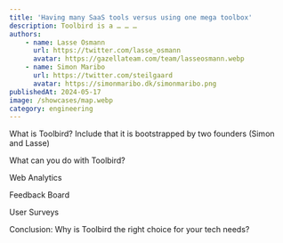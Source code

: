 ```yaml
---
title: 'Having many SaaS tools versus using one mega toolbox'
description: Toolbird is a … … …
authors:
    - name: Lasse Osmann
      url: https://twitter.com/lasse_osmann
      avatar: https://gazellateam.com/team/lasseosmann.webp
    - name: Simon Maribo
      url: https://twitter.com/steilgaard
      avatar: https://simonmaribo.dk/simonmaribo.png
publishedAt: 2024-05-17
image: /showcases/map.webp
category: engineering
---
```


What is Toolbird?
Include that it is bootstrapped by two founders (Simon and Lasse)

What can you do with Toolbird?

Web Analytics

Feedback Board

User Surveys

Conclusion: Why is Toolbird the right choice for your tech needs?
